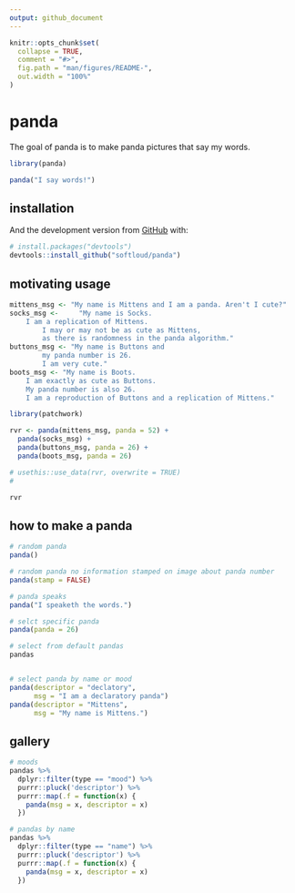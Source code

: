 ```yaml
---
output: github_document
---
```


<!-- README.md is generated from README.Rmd. Please edit that file -->

```r
knitr::opts_chunk$set(
  collapse = TRUE,
  comment = "#>",
  fig.path = "man/figures/README-",
  out.width = "100%"
)
```

# panda

<!-- badges: start -->
<!-- badges: end -->

The goal of panda is to make panda pictures that say my words.

```r
library(panda)

panda("I say words!")
```


## installation

And the development version from [GitHub](https://github.com/) with:

``` r
# install.packages("devtools")
devtools::install_github("softloud/panda")
```

## motivating usage
```r
mittens_msg <- "My name is Mittens and I am a panda. Aren't I cute?"
socks_msg <-     "My name is Socks.
    I am a replication of Mittens.
        I may or may not be as cute as Mittens, 
        as there is randomness in the panda algorithm."
buttons_msg <- "My name is Buttons and 
        my panda number is 26. 
        I am very cute."
boots_msg <- "My name is Boots. 
    I am exactly as cute as Buttons.
    My panda number is also 26. 
    I am a reproduction of Buttons and a replication of Mittens."

```


```r
library(patchwork)

rvr <- panda(mittens_msg, panda = 52) +
  panda(socks_msg) +
  panda(buttons_msg, panda = 26) +
  panda(boots_msg, panda = 26)

# usethis::use_data(rvr, overwrite = TRUE)
# 

rvr

```

## how to make a panda

```r
# random panda
panda()

# random panda no information stamped on image about panda number
panda(stamp = FALSE)

```

```r
# panda speaks
panda("I speaketh the words.")

```


```r
# selct specific panda
panda(panda = 26)

```




```r
# select from default pandas
pandas



```

```r
# select panda by name or mood
panda(descriptor = "declatory",
      msg = "I am a declaratory panda")
panda(descriptor = "Mittens",
      msg = "My name is Mittens.")

```


## gallery

```r
# moods
pandas %>% 
  dplyr::filter(type == "mood") %>% 
  purrr::pluck('descriptor') %>% 
  purrr::map(.f = function(x) {
    panda(msg = x, descriptor = x)
  })

```

```r
# pandas by name
pandas %>% 
  dplyr::filter(type == "name") %>% 
  purrr::pluck('descriptor') %>% 
  purrr::map(.f = function(x) {
    panda(msg = x, descriptor = x)
  })


```

